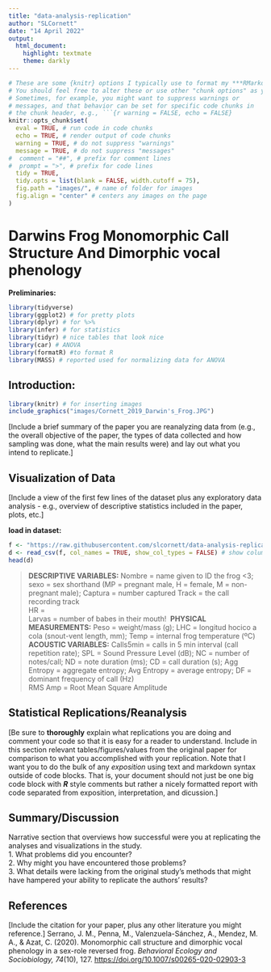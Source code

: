 ```yaml
---
title: "data-analysis-replication"
author: "SLCornett"
date: "14 April 2022"
output: 
  html_document: 
    highlight: textmate
    theme: darkly
---
```

```r
# These are some {knitr} options I typically use to format my ***RMarkdown*** documents in a consistent way
# You should feel free to alter these or use other "chunk options" as you see fit!
# Sometimes, for example, you might want to suppress warnings or
# messages, and that behavior can be set for specific code chunks in
# the chunk header, e.g., ```{r warning = FALSE, echo = FALSE}
knitr::opts_chunk$set(
  eval = TRUE, # run code in code chunks
  echo = TRUE, # render output of code chunks
  warning = TRUE, # do not suppress "warnings"
  message = TRUE, # do not suppress "messages"
#  comment = "##", # prefix for comment lines
#  prompt = ">", # prefix for code lines
  tidy = TRUE,
  tidy.opts = list(blank = FALSE, width.cutoff = 75),
  fig.path = "images/", # name of folder for images
  fig.align = "center" # centers any images on the page
)
```

# Darwins Frog Monomorphic Call Structure And Dimorphic vocal phenology\


**Preliminaries:**
```r
library(tidyverse)
library(ggplot2) # for pretty plots
library(dplyr) # for %>% 
library(infer) # for statistics
library(tidyr) # nice tables that look nice
library(car) # ANOVA
library(formatR) #to format R
library(MASS) # reported used for normalizing data for ANOVA
```


## Introduction:\
```r
library(knitr) # for inserting images
include_graphics("images/Cornett_2019_Darwin's_Frog.JPG")
```
[Include a brief summary of the paper you are reanalyzing data from (e.g., the overall objective of the paper, the types of data collected and how sampling was done, what the main results were) and lay out what you intend to replicate.]



## Visualization of Data\
[Include a view of the first few lines of the dataset plus any exploratory data analysis - e.g., overview of descriptive statistics included in the paper, plots, etc.]

**load in dataset:**
```r
f <- "https://raw.githubusercontent.com/slcornett/data-analysis-replication/main/data/Serrano_et_al_2020_MPMH.csv"
d <- read_csv(f, col_names = TRUE, show_col_types = FALSE) # show column names, hides dataframe message details
head(d)
```
> **DESCRIPTIVE VARIABLES:**  Nombre =  name given to ID the frog <3; sexo = sex shorthand (MP = pregnant male, H = female, M = non-pregnant male); Captura = number captured
Track = the call recording track\
HR =\
Larvas = number of babes in their mouth!\ 
> **PHYSICAL MEASUREMENTS:** Peso = weight/mass (g); LHC = longitud hocico a cola (snout-vent length, mm); Temp = internal frog temperature (ºC)\
> **ACOUSTIC VARIABLES:** Calls5min = calls in 5 min interval (call repetition rate); SPL = Sound Pressure Level (dB); NC = number of notes/call; ND = note duration (ms); CD = call duration (s); Agg Entropy = aggregate entropy; Avg Entropy = average entropy; DF = dominant frequency of call (Hz)\
 RMS Amp = Root Mean Square Amplitude


## Statistical Replications/Reanalysis
[Be sure to **thoroughly** explain what replications you are doing and comment your code so that it is easy for a reader to understand. Include in this section relevant tables/figures/values from the original paper for comparison to what you accomplished with your replication. Note that I want you to do the bulk of any *exposition* using text and markdown syntax outside of code blocks. That is, your document should not just be one big code block with ***R*** style comments but rather a nicely formatted report with code separated from exposition, interpretation, and dicussion.]

## Summary/Discussion
Narrative section that overviews how successful were you at replicating the analyses and visualizations in the study.\
1. What problems did you encounter?  
2. Why might you have encountered those problems?  
3. What details were lacking from the original study's methods that might have hampered your ability to replicate the authors' results?  

## References\
[Include the citation for your paper, plus any other literature you might reference.]
Serrano, J. M., Penna, M., Valenzuela-Sánchez, A., Mendez, M. A., & Azat, C. (2020). Monomorphic call structure and dimorphic vocal phenology in a sex-role reversed frog. _Behavioral Ecology and Sociobiology, 74_(10), 127. <https://doi.org/10.1007/s00265-020-02903-3>\